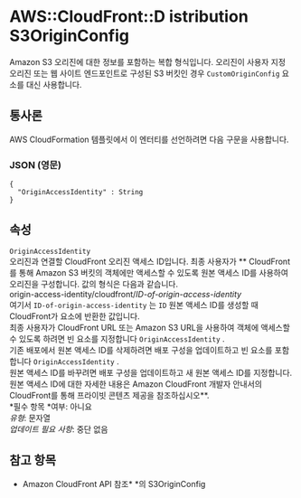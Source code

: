 # AWS::CloudFront::D istribution S3OriginConfig

Amazon S3 오리진에 대한 정보를 포함하는 복합 형식입니다. 오리진이 사용자 지정 오리진 또는 웹 사이트 엔드포인트로 구성된 S3 버킷인 경우 `CustomOriginConfig` 요소를 대신 사용합니다.

## 통사론

AWS CloudFormation 템플릿에서 이 엔터티를 선언하려면 다음 구문을 사용합니다.

### JSON (영문)

```
{
  "OriginAccessIdentity" : String
}
```

## 속성

`OriginAccessIdentity`  
오리진과 연결할 CloudFront 오리진 액세스 ID입니다. 최종 사용자가 ** CloudFront를 통해 Amazon S3 버킷의 객체에만 액세스할 수 있도록 원본 액세스 ID를 사용하여 오리진을 구성합니다. 값의 형식은 다음과 같습니다.  
origin-access-identity/cloudfront/_ID-of-origin-access-identity_  
여기서 `ID-of-origin-access-identity` 는 `ID` 원본 액세스 ID를 생성할 때 CloudFront가 요소에 반환한 값입니다.  
최종 사용자가 CloudFront URL 또는 Amazon S3 URL을 사용하여 객체에 액세스할 수 있도록 하려면 빈 요소를 지정합니다 `OriginAccessIdentity` .  
기존 배포에서 원본 액세스 ID를 삭제하려면 배포 구성을 업데이트하고 빈 요소를 포함합니다 `OriginAccessIdentity` .  
원본 액세스 ID를 바꾸려면 배포 구성을 업데이트하고 새 원본 액세스 ID를 지정합니다.  
원본 액세스 ID에 대한 자세한 내용은 Amazon CloudFront 개발자 안내서의 CloudFront를 통해 프라이빗 콘텐츠 제공을 참조하십시오**.  
*필수 항목 *여부: 아니요  
_유형_: 문자열  
_업데이트 필요 사항_: 중단 없음

## 참고 항목

- Amazon CloudFront API 참조\* \*의 S3OriginConfig
